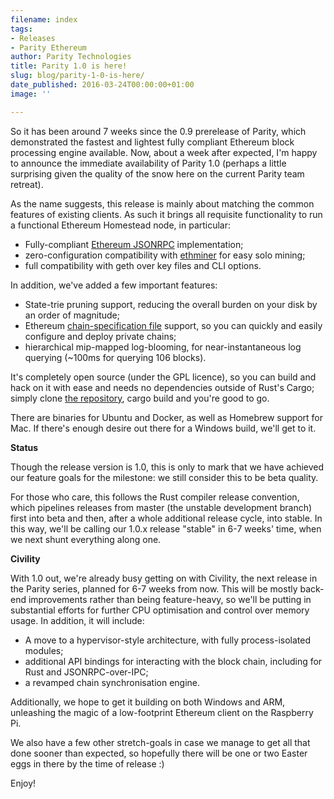 ```yaml
---
filename: index
tags:
- Releases
- Parity Ethereum
author: Parity Technologies
title: Parity 1.0 is here!
slug: blog/parity-1-0-is-here/
date_published: 2016-03-24T00:00:00+01:00
image: ''

---
```

So it has been around 7 weeks since the 0.9 prerelease of Parity, which demonstrated the fastest and lightest fully compliant Ethereum block processing engine available. Now, about a week after expected, I'm happy to announce the immediate availability of Parity 1.0 (perhaps a little surprising given the quality of the snow here on the current Parity team retreat).

As the name suggests, this release is mainly about matching the common features of existing clients. As such it brings all requisite functionality to run a functional Ethereum Homestead node, in particular:

* Fully-compliant [Ethereum JSONRPC](https://github.com/ethereum/wiki/wiki/JSON-RPC) implementation;
* zero-configuration compatibility with [ethminer](https://ethereum.gitbooks.io/frontier-guide/content/gpu.html) for easy solo mining;
* full compatibility with geth over key files and CLI options.

In addition, we've added a few important features:

* State-trie pruning support, reducing the overall burden on your disk by an order of magnitude;
* Ethereum [chain-specification file](https://github.com/ethereum/wiki/wiki/Ethereum-Chain-Spec-Format) support, so you can quickly and easily configure and deploy private chains;
* hierarchical mip-mapped log-blooming, for near-instantaneous log querying (\~100ms for querying 106 blocks).

It's completely open source (under the GPL licence), so you can build and hack on it with ease and needs no dependencies outside of Rust's Cargo; simply clone [the repository](https://github.com/ethcore/parity), cargo build and you're good to go.

There are binaries for Ubuntu and Docker, as well as Homebrew support for Mac. If there's enough desire out there for a Windows build, we'll get to it.

**Status**

Though the release version is 1.0, this is only to mark that we have achieved our feature goals for the milestone: we still consider this to be beta quality.

For those who care, this follows the Rust compiler release convention, which pipelines releases from master (the unstable development branch) first into beta and then, after a whole additional release cycle, into stable. In this way, we'll be calling our 1.0.x release "stable" in 6-7 weeks' time, when we next shunt everything along one.

**Civility**

With 1.0 out, we're already busy getting on with Civility, the next release in the Parity series, planned for 6-7 weeks from now. This will be mostly back-end improvements rather than being feature-heavy, so we'll be putting in substantial efforts for further CPU optimisation and control over memory usage. In addition, it will include:

* A move to a hypervisor-style architecture, with fully process-isolated modules;
* additional API bindings for interacting with the block chain, including for Rust and JSONRPC-over-IPC;
* a revamped chain synchronisation engine.

Additionally, we hope to get it building on both Windows and ARM, unleashing the magic of a low-footprint Ethereum client on the Raspberry Pi.

We also have a few other stretch-goals in case we manage to get all that done sooner than expected, so hopefully there will be one or two Easter eggs in there by the time of release :)

Enjoy!